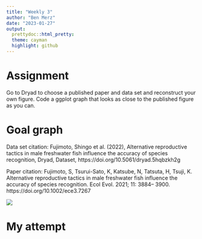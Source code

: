 ```yaml
---
title: "Weekly 3"
author: "Ben Merz"
date: "2023-01-27"
output:
  prettydoc::html_pretty:
  theme: cayman
  highlight: github
---
```

# Assignment
Go to Dryad to choose a published paper and data set and reconstruct your own figure. Code a ggplot graph that looks as close to the published figure as you can.

# Goal graph
Data set citation: Fujimoto, Shingo et al. (2022), Alternative reproductive tactics in male freshwater fish influence the accuracy of species recognition, Dryad, Dataset, https://doi.org/10.5061/dryad.5hqbzkh2g

Paper citation: Fujimoto, S, Tsurui-Sato, K, Katsube, N, Tatsuta, H, Tsuji, K. Alternative reproductive tactics in male freshwater fish influence the accuracy of species recognition. Ecol Evol. 2021; 11: 3884– 3900. https://doi.org/10.1002/ece3.7267

![](/Users/BenM/Library/Mobile Documents/com~apple~CloudDocs/Documents/College/Bio/Reproducible R/Git Repository/BIOL1007A/Data/w_3/Goal_graph.jpeg)

# My attempt

```r

```









